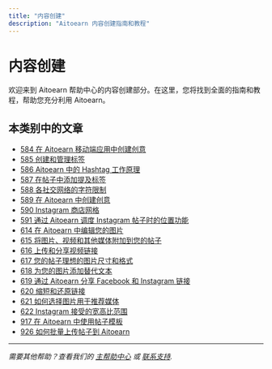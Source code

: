 ```yaml
---
title: "内容创建"
description: "Aitoearn 内容创建指南和教程"
---
```


<UpdatedAt />


# 内容创建

欢迎来到 Aitoearn 帮助中心的内容创建部分。在这里，您将找到全面的指南和教程，帮助您充分利用 Aitoearn。

## 本类别中的文章

- [584 在 Aitoearn 移动端应用中创建创意](584-creating-ideas-在-the-aitoearn-移动端-应用)
- [585 创建和管理标签](585-creating-和-managing-tags)
- [586 Aitoearn 中的 Hashtag 工作原理](586-how-hashtags-work-在-aitoearn)
- [587 在帖子中添加提及标签](587-添加ing-mentions-tags-在-帖子)
- [588 各社交网络的字符限制](588-character-limits-用于-each-social-network)
- [589 在 Aitoearn 中创建创意](589-creating-ideas-在-aitoearn)
- [590 Instagram 商店网格](590-Instagram-shop-grid)
- [591 通过 Aitoearn 调度 Instagram 帖子时的位置功能](591-how-locations-work-何时-scheduling-Instagram-帖子-through-aitoearn)
- [614 在 Aitoearn 中编辑您的图片](614-编辑ing-您的-图片s-在-aitoearn)
- [615 将图片、视频和其他媒体附加到您的帖子](615-attaching-图片s-视频s-和-other-media-到-您的-帖子)
- [616 上传和分享视频链接](616-上传ing-和-sharing-链接s-到-视频s)
- [617 您的帖子理想的图片尺寸和格式](617-ideal-图片-sizes-和-formats-用于-您的-帖子)
- [618 为您的图片添加替代文本](618-添加ing-alt-text-到-您的-图片s)
- [619 通过 Aitoearn 分享 Facebook 和 Instagram 链接](619-sharing-Facebook-和-Instagram-链接s-through-aitoearn)
- [620 缩短和还原链接](620-shortening-和-unshortening-链接s)
- [621 如何选择图片用于推荐媒体](621-how-图片s-are-chosen-用于-suggested-media)
- [622 Instagram 接受的宽高比范围](622-Instagrams-accepted-aspect-ratio-ranges)
- [917 在 Aitoearn 中使用帖子模板](917-using-帖子-templates-在-aitoearn)
- [926 如何批量上传帖子到 Aitoearn](926-how-到-上传-帖子-在-bulk-到-aitoearn)

---

*需要其他帮助？查看我们的 [主帮助中心](/en/帮助-中心) 或 [联系支持](mailto:hello@aitoearn.com).*
